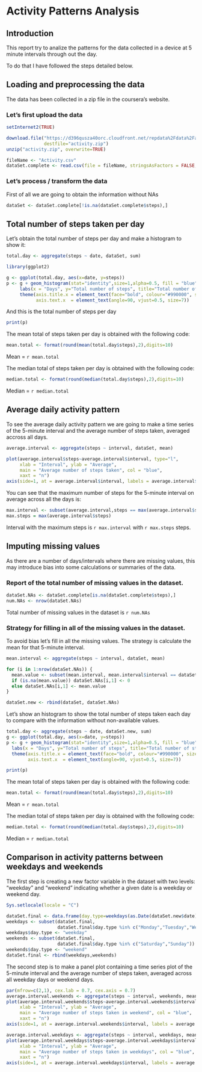 Activity Patterns Analysis
========================================================

## Introduction

This report try to analize the patterns for the data collected in a device at 5 minute intervals through out the day.

To do that I have followed the steps detailed below.

## Loading and preprocessing the data

The data has been collected in a zip file in the coursera's website.

### Let's first upload the data
``` r
setInternet2(TRUE)

download.file("https://d396qusza40orc.cloudfront.net/repdata%2Fdata%2Factivity.zip", 
              destfile="activity.zip")
unzip("activity.zip", overwrite=TRUE)

fileName <- "Activity.csv"
dataSet.complete <- read.csv(file = fileName, stringsAsFactors = FALSE, sep = ",")

```

### Let's process / transform the data

First of all we are going to obtain the information without NAs

``` r

dataSet <- dataSet.complete[!is.na(dataSet.complete$steps),]

```

## Total number of steps taken per day

Let's obtain the total number of steps per day and make a histogram to show it:

``` r
total.day <- aggregate(steps ~ date, dataSet, sum)

library(ggplot2)

g <- ggplot(total.day, aes(x=date, y=steps))
p <- g + geom_histogram(stat="identity",size=1,alpha=0.5, fill = "blue") +
     labs(x = "Days", y="Total number of steps", title="Total number of steps per day")+
     theme(axis.title.x = element_text(face="bold", colour="#990000", size=7),
           axis.text.x  = element_text(angle=90, vjust=0.5, size=7))     

```

And this is the total number of steps per day

``` r
print(p)

```

The mean total of steps taken per day is obtained with the following code:

``` r
mean.total <- format(round(mean(total.day$steps),2),digits=10)
```
Mean = `r mean.total`

The median total of steps taken per day is obtained with the following code:
``` r
median.total <- format(round(median(total.day$steps),2),digits=10)
```
Median = `r median.total`


## Average daily activity pattern

To see the average daily activity pattern we are going to make a time series of the 5-minute interval and the average number of steps taken, averaged accross all days.

``` r
average.interval <- aggregate(steps ~ interval, dataSet, mean)

plot(average.interval$steps~average.interval$interval, type="l", 
     xlab = "Interval", ylab = "Average",
     main = "Average number of steps taken", col = "blue",
     xaxt = "n")
axis(side=1, at = average.interval$interval, labels = average.interval$interval)

```

You can see that the maximum number of steps for the 5-minute interval on average across all the days is:

``` r
max.interval <- subset(average.interval,steps == max(average.interval$steps),interval)
max.steps = max(average.interval$steps)

```
Interval with the maximum steps is `r max.interval` with `r max.steps` steps.

## Imputing missing values

As there are a number of days/intervals where there are missing values, this may introduce bias into some calculations or summaries of the data.

### Report of the total number of missing values in the dataset.

``` r
dataSet.NAs <- dataSet.complete[is.na(dataSet.complete$steps),]
num.NAs <- nrow(dataSet.NAs)
```

Total number of missing values in the dataset is `r num.NAs`


### Strategy for filling in all of the missing values in the dataset.

To avoid bias let's fill in all the missing values. The strategy is calculate the mean for that 5-minute interval.

``` r
mean.interval <- aggregate(steps ~ interval, dataSet, mean)

for (i in 1:nrow(dataSet.NAs)) {
  mean.value <- subset(mean.interval, mean.interval$interval == dataSet.NAs[i,3])[1,2]
  if (is.na(mean.value)) dataSet.NAs[i,1] <- 0
  else dataSet.NAs[i,1] <- mean.value
}

dataSet.new <- rbind(dataSet, dataSet.NAs)
```

Let's show an histogram to show the total number of steps taken each day to compare with the information without non-available values.

``` r
total.day <- aggregate(steps ~ date, dataSet.new, sum)
g <- ggplot(total.day, aes(x=date, y=steps))
p <- g + geom_histogram(stat="identity",size=1,alpha=0.5, fill = "blue") +
  labs(x = "Days", y="Total number of steps", title="Total number of steps per day")+
  theme(axis.title.x = element_text(face="bold", colour="#990000", size=7),
        axis.text.x  = element_text(angle=90, vjust=0.5, size=7)) 
```

``` r
print(p)
```

The mean total of steps taken per day is obtained with the following code:

``` r
mean.total <- format(round(mean(total.day$steps),2),digits=10)
```

Mean = `r mean.total`

The median total of steps taken per day is obtained with the following code:
``` r
median.total <- format(round(median(total.day$steps),2),digits=10)
```
Median = `r median.total`

## Comparison in activity patterns between weekdays and weekends

The first step is creating a new factor variable in the dataset with two levels: "weekday" and "weekend" indicating whether a given date is a weekday or weekend day.

``` r
Sys.setlocale(locale = "C")

dataSet.final <- data.frame(day.type=weekdays(as.Date(dataSet.new$date)),dataSet.new)
weekdays <- subset(dataSet.final,
                   dataSet.final$day.type %in% c("Monday","Tuesday","Wednesday","Thursday","Friday"))
weekdays$day.type <- "weekday"
weekends <- subset(dataSet.final,
                   dataSet.final$day.type %in% c("Saturday","Sunday"))
weekends$day.type <- "weekend"
dataSet.final <- rbind(weekdays,weekends)

```

The second step is to make a panel plot containing a time series plot of the 5-minute interval and the average number of steps taken, averaged across all weekday days or weekend days.

``` r
par(mfrow=c(2,1), cex.lab = 0.7, cex.axis = 0.7)
average.interval.weekends <- aggregate(steps ~ interval, weekends, mean)
plot(average.interval.weekends$steps~average.interval.weekends$interval, type="l", 
     xlab = "Interval", ylab = "Average",
     main = "Average number of steps taken in weekend", col = "blue",
     xaxt = "n")
axis(side=1, at = average.interval.weekends$interval, labels = average.interval.weekends$interval)

average.interval.weekdays <- aggregate(steps ~ interval, weekdays, mean)
plot(average.interval.weekdays$steps~average.interval.weekdays$interval, type="l", 
     xlab = "Interval", ylab = "Average",
     main = "Average number of steps taken in weekdays", col = "blue",
     xaxt = "n")
axis(side=1, at = average.interval.weekdays$interval, labels = average.interval.weekdays$interval)

```
